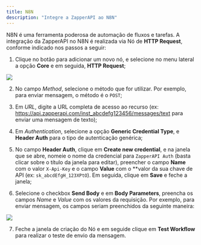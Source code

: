```yaml
---
title: N8N
description: "Integre a ZapperAPI ao N8N"
---
```


N8N é uma ferramenta poderosa de automação de fluxos e tarefas. A integração da 
ZapperAPI no N8N é realizada via Nó de **HTTP Request**, conforme indicado nos
passos a seguir:

1. Clique no botão para adicionar um novo nó, e selecione no menu lateral a
opção **Core** e em seguida, **HTTP Request**;

<div style={{ display: 'flex', alignItems: 'center', justifyContent: 'center' }}>
  <img noZoom src="./n8n-step-1.png" />
</div>

2. No campo *Method*, selecione o método que for utilizar. Por exemplo, para enviar
mensagem, o método é o `POST`;

3. Em *URL*, digite a URL completa de acesso ao recurso (ex: https://api.zapperapi.com/inst_abcdefg123456/messages/text para enviar uma mensagem de texto);

4. Em *Authentication*, selecione a opção **Generic Credential Type**, e **Header Auth** para o tipo de autenticação genérica;

5. No campo **Header Auth**, clique em **Create new credential**, e na janela 
que se abre, nomeie o nome da credencial para `ZapperAPI Auth` (basta clicar sobre o 
título da janela para editar), preencher o campo **Name** com o valor `X-Api-Key`
e o campo **Value** com o **valor da sua chave de API (ex: `sk_abcdEfgH_123XPtO`).
Em seguida, clique em **Save** e feche a janela;

6. Selecione o checkbox **Send Body** e em **Body Parameters**, preencha os campos
*Name* e *Value* com os valores da requisição. Por exemplo, para enviar mensagem, os
campos seriam preenchidos da seguinte maneira:

<div style={{ display: 'flex', alignItems: 'center', justifyContent: 'center' }}>
  <img noZoom src="./n8n-step-2.png" />
</div>

7. Feche a janela de criação do Nó e em seguide clique em **Test Workflow** para
realizar o teste de envio da mensagem.
